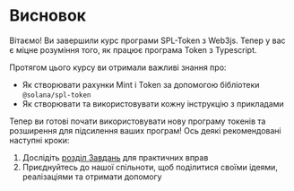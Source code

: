 
# Висновок

Вітаємо! Ви завершили курс програми SPL-Token з Web3js. Тепер у вас є міцне розуміння того, як працює програма Token з Typescript.

<ArticleSection name="Що ви вивчили" id="what-you-learned" level="h2" />

Протягом цього курсу ви отримали важливі знання про:
- Як створювати рахунки Mint і Token за допомогою бібліотеки `@solana/spl-token`
- Як створювати та використовувати кожну інструкцію з прикладами

<ArticleSection name="Наступні кроки" id="next-steps" level="h2" />

Тепер ви готові почати використовувати нову програму токенів та розширення для підсилення ваших програм! Ось деякі рекомендовані наступні кроки:

1. Дослідіть [розділ Завдань](/uk/challenges) для практичних вправ
2. Приєднуйтесь до нашої спільноти, щоб поділитися своїми ідеями, реалізаціями та отримати допомогу
